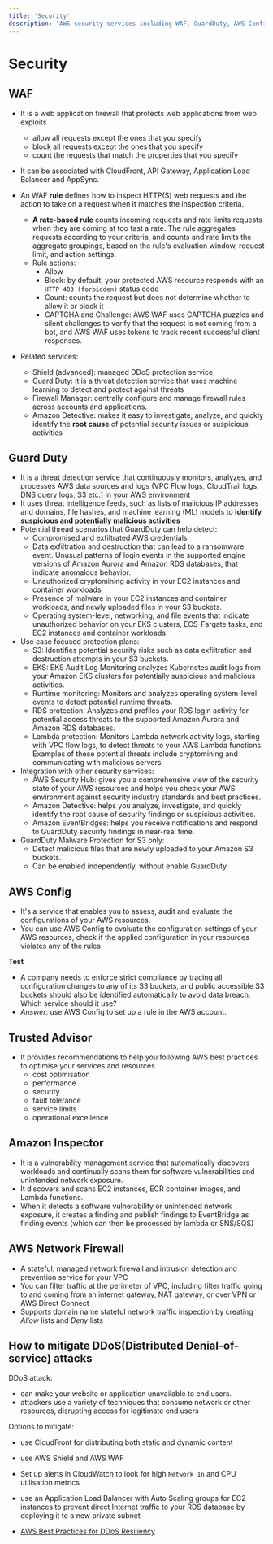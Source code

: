 ```yaml
---
title: 'Security'
description: 'AWS security services including WAF, GuardDuty, AWS Config, Trusted Advisor, Inspector, Network Firewall, and DDoS mitigation strategies.'
---
```


# Security

## WAF

- It is a web application firewall that protects web applications from web exploits
  - allow all requests except the ones that you specify
  - block all requests except the ones that you specify
  - count the requests that match the properties that you specify

- It can be associated with CloudFront, API Gateway, Application Load Balancer and AppSync.

- An WAF **rule** defines how to inspect HTTP(S) web requests and the action to take on a request when it matches the inspection criteria.
  - **A rate-based rule** counts incoming requests and rate limits requests when they are coming at too fast a rate. The rule aggregates requests according to your criteria, and counts and rate limits the aggregate groupings, based on the rule's evaluation window, request limit, and action settings.
  - Rule actions:
    - Allow
    - Block: by default, your protected AWS resource responds with an `HTTP 403 (forbidden)` status code
    - Count: counts the request but does not determine whether to allow it or block it
    - CAPTCHA and Challenge: AWS WAF uses CAPTCHA puzzles and silent challenges to verify that the request is not coming from a bot, and AWS WAF uses tokens to track recent successful client responses.

- Related services:
  - Shield (advanced): managed DDoS protection service
  - Guard Duty: it is a threat detection service that uses machine learning to detect and protect against threats
  - Firewall Manager: centrally configure and manage firewall rules across accounts and applications.
  - Amazon Detective: makes it easy to investigate, analyze, and quickly identify the **root cause** of potential security issues or suspicious activities

## Guard Duty

- It is a threat detection service that continuously monitors, analyzes, and processes AWS data sources and logs (VPC Flow logs, CloudTrail logs, DNS query logs, S3 etc.) in your AWS environment
- It uses threat intelligence feeds, such as lists of malicious IP addresses and domains, file hashes, and machine learning (ML) models to **identify suspicious and potentially malicious activities**
- Potential thread scenarios that GuardDuty can help detect:
  - Compromised and exfiltrated AWS credentials
  - Data exfiltration and destruction that can lead to a ransomware event. Unusual patterns of login events in the supported engine versions of Amazon Aurora and Amazon RDS databases, that indicate anomalous behavior.
  - Unauthorized cryptomining activity in your EC2 instances and container workloads.
  - Presence of malware in your EC2 instances and container workloads, and newly uploaded files in your S3 buckets.
  - Operating system-level, networking, and file events that indicate unauthorized behavior on your EKS clusters, ECS-Fargate tasks, and EC2 instances and container workloads.
- Use case focused protection plans:
  - S3: Identifies potential security risks such as data exfiltration and destruction attempts in your S3 buckets.
  - EKS: EKS Audit Log Monitoring analyzes Kubernetes audit logs from your Amazon EKS clusters for potentially suspicious and malicious activities.
  - Runtime monitoring: Monitors and analyzes operating system-level events to detect potential runtime threats.
  - RDS protection: Analyzes and profiles your RDS login activity for potential access threats to the supported Amazon Aurora and Amazon RDS databases.
  - Lambda protection: Monitors Lambda network activity logs, starting with VPC flow logs, to detect threats to your AWS Lambda functions. Examples of these potential threats include cryptomining and communicating with malicious servers.
- Integration with other security services:
  - AWS Security Hub: gives you a comprehensive view of the security state of your AWS resources and helps you check your AWS environment against security industry standards and best practices.
  - Amazon Detective: helps you analyze, investigate, and quickly identify the root cause of security findings or suspicious activities.
  - Amazon EventBridges: helps you receive notifications and respond to GuardDuty security findings in near-real time.
- GuardDuty Malware Protection for S3 only:
  - Detect malicious files that are newly uploaded to your Amazon S3 buckets.
  - Can be enabled independently, without enable GuardDuty

## AWS Config

- It's a service that enables you to assess, audit and evaluate the configurations of your AWS resources.
- You can use AWS Config to evaluate the configuration settings of your AWS resources, check if the applied configuration in your resources violates any of the rules

**Test**

- A company needs to enforce strict compliance by tracing all configuration changes to any of its S3 buckets, and public accessible S3 buckets should also be identified automatically to avoid data breach. Which service should it use?
- _Answer_: use AWS Config to set up a rule in the AWS account.

## Trusted Advisor

- It provides recommendations to help you following AWS best practices to optimise your services and resources
  - cost optimisation
  - performance
  - security
  - fault tolerance
  - service limits
  - operational excellence

## Amazon Inspector

- It is a vulnerability management service that automatically discovers workloads and continually scans them for software vulnerabilities and unintended network exposure.
- It discovers and scans EC2 instances, ECR container images, and Lambda functions.
- When it detects a software vulnerability or unintended network exposure, it creates a finding and publish findings to EventBridge as finding events (which can then be processed by lambda or SNS/SQS)

## AWS Network Firewall

- A stateful, managed network firewall and intrusion detection and prevention service for your VPC
- You can filter traffic at the perimeter of VPC, including filter traffic going to and coming from an internet gateway, NAT gateway, or over VPN or AWS Direct Connect
- Supports domain name stateful network traffic inspection by creating _Allow_ lists and _Deny_ lists

## How to mitigate DDoS(Distributed Denial-of-service) attacks

DDoS attack:

- can make your website or application unavailable to end users.
- attackers use a variety of techniques that consume network or other resources, disrupting access for legitimate end users

Options to mitigate:

- use CloudFront for distributing both static and dynamic content
- use AWS Shield and AWS WAF
- Set up alerts in CloudWatch to look for high `Network In` and CPU utilisation metrics
- use an Application Load Balancer with Auto Scaling groups for EC2 instances to prevent direct Internet traffic to your RDS database by deploying it to a new private subnet

- [AWS Best Practices for DDoS Resiliency](https://docs.aws.amazon.com/whitepapers/latest/aws-best-practices-ddos-resiliency/aws-best-practices-ddos-resiliency.html)
